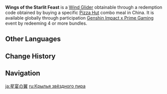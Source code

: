 {{Stub}}
{{Upcoming}}
{{Item Infobox
|id           = 
|image        = <gallery>
Item Wings of the Starlit Feast.png|Icon
Wind Glider Wings of the Starlit Feast.png|Full
</gallery>
|type         = Wind Gliders
|quality      = 
|description  = 
|source1      = '''China:''' Obtainable through a redemption code received by buying a specific [[Genshin Impact x Pizza Hut|Pizza Hut]] combo meal.<br />'''Global:''' [[Prime Gaming/2022-12-14|Genshin Impact x Prime Gaming]] Event
}}
'''Wings of the Starlit Feast''' is a [[Wind Glider]] obtainable through a redemption code obtained by buying a specific [[Genshin Impact x Pizza Hut|Pizza Hut]] combo meal in China. It is available globally through participation [[Prime Gaming/2022-12-14|Genshin Impact x Prime Gaming]] event by redeeming 4 or more bundles.
<!--
==Lore==
-->
==Other Languages==
{{Other Languages
|en      = Wings of the Starlit Feast
|zhs     = 星筵之翼
|zhs_rm  = Xīngyán zhī Yì
|zht     = 星筵之翼
|zht_rm  = Xīngyán zhī Yì
|zh_tl   = 
|ja      = 星宴の翼
|ja_rm   = Seien no Tsubasa
|ja_tl   = Wings of the Starlit Feast
|ko      = 
|ko_rm   = 
|ko_tl   = 
|es      = Alas del tapiz estrellado
|es_tl   = Wings of the Starry Tapestry
|fr      = Ailes de festin étoilé
|fr_tl   = Wings of Starry Feast
|ru      = Крылья звёздного пира
|ru_tl   = Wings of the Starry Feast
|th      = Wings of the Starlit Feast
|vi      = Cánh Tiệc Sao
|vi_tl   = 
|de      = Flügel des Sternenbanketts
|de_tl   = 
|id      = Wings of the Starlit Feast
|pt      = Asas da Festa das Estrelas
|pt_tl   = 
|tr      = Yıldız Işığı Kanatlarını<!-- case is correct?-->
|tr_tl   = 
|it      = Ali del banchetto stellato
|it_tl   = Wings of the Starry Banquet
}}

==Change History==
{{Change History|3.5}}

==Navigation==
{{Dressing Room Navbox|Glider}}

[[ja:星宴の翼]]
[[ru:Крылья звёздного пира]]